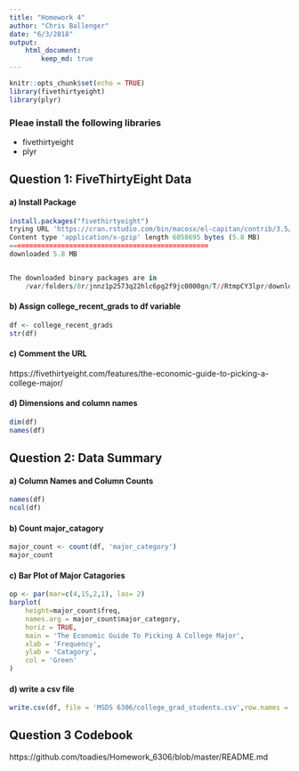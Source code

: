 ```yaml
---
title: "Homework 4"
author: "Chris Ballenger"
date: "6/3/2018"
output: 
    html_document:
        keep_md: true
---
```


```r
knitr::opts_chunk$set(echo = TRUE)
library(fivethirtyeight)
library(plyr)
```

### Pleae install the following libraries
* fivethirtyeight
* plyr

## Question 1: FiveThirtyEight Data

#### a) Install Package
```r
install.packages("fivethirtyeight")
trying URL 'https://cran.rstudio.com/bin/macosx/el-capitan/contrib/3.5/fivethirtyeight_0.4.0.tgz'
Content type 'application/x-gzip' length 6058695 bytes (5.8 MB)
==================================================
downloaded 5.8 MB


The downloaded binary packages are in
	/var/folders/8r/jnnz1p2573q22hlc6pg2f9jc0000gn/T//RtmpCY3lpr/downloaded_packages
```

#### b) Assign college_recent_grads to df variable
```r
df <- college_recent_grads
str(df)
```

#### c) Comment the URL
https://fivethirtyeight.com/features/the-economic-guide-to-picking-a-college-major/

#### d) Dimensions and column names
```r
dim(df)
names(df)
```

## Question 2: Data Summary
#### a) Column Names and Column Counts
```r
names(df)
ncol(df)
```

#### b) Count major_catagory
```r
major_count <- count(df, 'major_category')
major_count
```

#### c) Bar Plot of Major Catagories
```r
op <- par(mar=c(4,15,2,1), las= 2)
barplot(
    height=major_count$freq,
    names.arg = major_count$major_category,
    horiz = TRUE,
    main = 'The Economic Guide To Picking A College Major',
    xlab = 'Frequency',
    ylab = 'Catagory',
    col = 'Green'
)
```

#### d) write a csv file
```r
write.csv(df, file = 'MSDS 6306/college_grad_students.csv',row.names = FALSE)
```

## Question 3 Codebook
https://github.com/toadies/Homework_6306/blob/master/README.md
